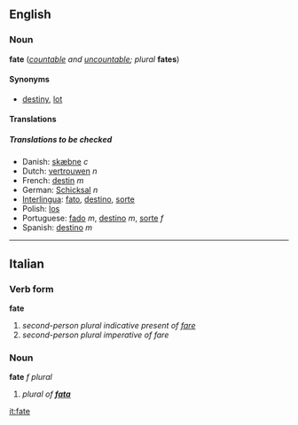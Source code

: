 ==English==
===Noun===
'''fate''' (''[[countable]] and [[uncountable]]; plural'' '''fates''')

====Synonyms====
*[[destiny]], [[lot]]

==== Translations ====
=====Translations to be checked=====
<!--Remove this section once all of the translations below have been moved into
the tables above.-->
{{checktrans}}

*Danish: [[skæbne]] ''c''
*Dutch: [[vertrouwen]] ''n''
*French: [[destin]] ''m''
*German: [[Schicksal]] ''n''
*[[Interlingua]]: [[fato]], [[destino#Interlingua|destino]], [[sorte#Interlingua|sorte]]
*Polish: [[los#Polish|los]]
*Portuguese: [[fado#Portuguese|fado]] ''m'', [[destino#Portuguese|destino]] ''m'', [[sorte#Portuguese|sorte]] ''f''
*Spanish: [[destino#Spanish|destino]] ''m''

----
==Italian==
===Verb form===
'''fate'''

#''second-person plural indicative present of [[fare]]''
#''second-person plural imperative of fare''

===Noun===
'''fate''' ''f plural''

#''plural of '''[[fata]]'''''

[[it:fate]]